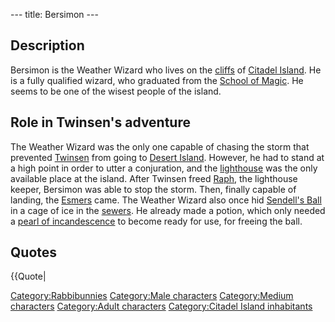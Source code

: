 ---
title: Bersimon
---

{{Character|
Name=Bersimon|
Image=MAGE.jpg|
Race=[[Rabbibunny]]|
Gender=Male|
Size=Medium|
Age=Adult}}

{{Quote|
Quote=Diploma of Elementary-Weather Magic. The Wizard Bersimon has proven his talents as a master of the elements. He has reached the rank of Grand Master of sea winds and tornadoes.|
Character=Bersimon's diploma}}

==Description==
Bersimon is the Weather Wizard who lives on the [[cliffs]] of [[Citadel Island]]. He is a fully qualified wizard, who graduated from the [[School of Magic]]. He seems to be one of the wisest people of the island.

==Role in Twinsen's adventure==
The Weather Wizard was the only one capable of chasing the storm that prevented [[Twinsen]] from going to [[Desert Island]]. However, he had to stand at a high point in order to utter a conjuration, and the [[lighthouse]] was the only available place at the island. After Twinsen freed [[Raph]], the lighthouse keeper, Bersimon was able to stop the storm. Then, finally capable of landing, the [[Esmers]] came. The Weather Wizard also once hid [[Sendell's Ball]] in a cage of ice in the [[sewers]]. He already made a potion, which only needed a [[pearl of incandescence]] to become ready for use, for freeing the ball.

==Quotes==
{{Quote|
Quote=This storm...I wanted to get rid of it but the lighthouse was closed and I can't find the keeper anywhere. Only he could help me reach the top of the building where I have the view I need to utter a conjuration. It's the only way to stop this storm that neutralizes the island. But I need the lighthouse keeper.|
Character=Bersimon}}
{{Quote|
Quote=Please, don't touch the container on the stove. OK? It contains a terrible creature!|
Character=Bersimon}}
{{Quote|
Quote=Hmm...er...don't mention it please, it's only ...well just a kind of small personal experiment.|
Character=Bersimon}}
{{Quote|
Quote=Don't touch that! I'm trying to create an enchanted ring and this put must not boil. Once I get myself a pearl of incandescence, I'll be able to call the lightning!|
Character=Bersimon}}
{{Quote|
Quote=I just bumped into the keeper who was going back to the lighthouse. He told me that a true hero had just saved him from a voracious monster.|
Character=Bersimon}}
{{Quote|
Quote=Bravo! And now, if you appreciate Great Art, let's meet at the lighthouse. You'll see what you'll see!|
Character=Bersimon}}
{{Quote|
{{Quote|
Quote=Don't forget to finish the lightning potion. To do so, go to the Desert Island to find a pearl of incandescence.|
Character=Bersimon's letter}}
{{Quote|
Quote=Not being from here, I find your island rather strange. I don't understand why your Weather Wizard does nothing about this storm.|
Character=[[Tourist Quetch]]}}
{{Quote|
Quote=I don't take anybody in this storm, I hate this weather. And why doesn't the Weather Wizard intervene, heh?|
Character=[[Scooter Rabbibunny]]}}
{{Quote|
Quote=Shortly after FunFrock's disappearance, it was hidden on Citadel Island by the Weather Wizard. He placed it in a cage of ice which he then bound with a powerful spell. According to him, only the power of lightning is capable of freeing the ball.|
Character=[[Mentor of the Scool of Magic]]}}

[[Category:Rabbibunnies]]
[[Category:Male characters]]
[[Category:Medium characters]]
[[Category:Adult characters]]
[[Category:Citadel Island inhabitants]]